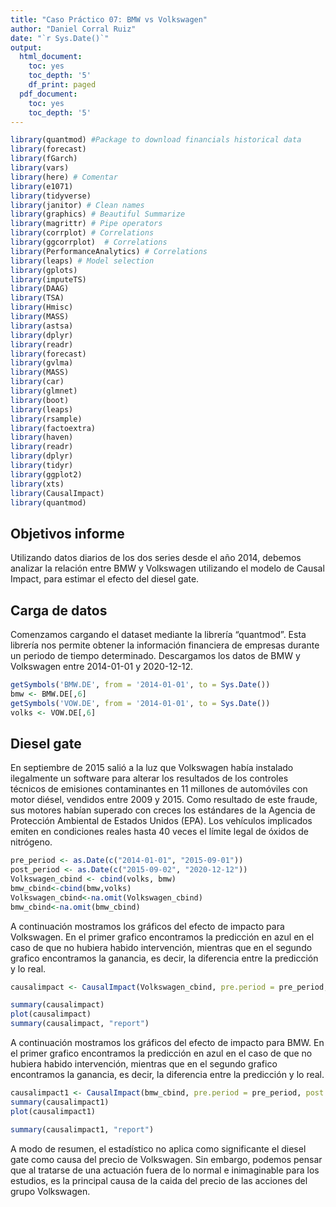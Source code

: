 ```yaml
---
title: "Caso Práctico 07: BMW vs Volkswagen"
author: "Daniel Corral Ruiz"
date: "`r Sys.Date()`"
output:
  html_document:
    toc: yes
    toc_depth: '5'
    df_print: paged
  pdf_document:
    toc: yes
    toc_depth: '5'
---
```


```r
library(quantmod) #Package to download financials historical data 
library(forecast)
library(fGarch)
library(vars)
library(here) # Comentar
library(e1071)
library(tidyverse)
library(janitor) # Clean names
library(graphics) # Beautiful Summarize
library(magrittr) # Pipe operators
library(corrplot) # Correlations
library(ggcorrplot)  # Correlations
library(PerformanceAnalytics) # Correlations
library(leaps) # Model selection
library(gplots)
library(imputeTS)
library(DAAG)
library(TSA)
library(Hmisc)
library(MASS)
library(astsa)
library(dplyr)
library(readr)
library(forecast)
library(gvlma)
library(MASS)
library(car)
library(glmnet)
library(boot)
library(leaps)
library(rsample)
library(factoextra)
library(haven)
library(readr)
library(dplyr)
library(tidyr)
library(ggplot2)
library(xts)
library(CausalImpact)
library(quantmod)
```

## Objetivos informe
Utilizando datos diarios de los dos series desde el año 2014, debemos analizar la relación entre BMW y Volkswagen utilizando el modelo de Causal Impact, para estimar el efecto del diesel gate.

## Carga de datos
Comenzamos cargando el dataset mediante la librería "quantmod". Esta librería nos permite obtener la información financiera de empresas durante un periodo de tiempo determinado. Descargamos los datos de BMW y Volkswagen entre 2014-01-01 y 2020-12-12.

```r
getSymbols('BMW.DE', from = '2014-01-01', to = Sys.Date())
bmw <- BMW.DE[,6]
getSymbols('VOW.DE', from = '2014-01-01', to = Sys.Date())
volks <- VOW.DE[,6]
```

## Diesel gate
En septiembre de 2015 salió a la luz que Volkswagen había instalado ilegalmente un software para alterar los resultados de los controles técnicos de emisiones contaminantes en 11 millones de automóviles con motor diésel, vendidos entre 2009 y 2015. Como resultado de este fraude, sus motores habían superado con creces los estándares de la Agencia de Protección Ambiental de Estados Unidos (EPA). Los vehículos implicados emiten en condiciones reales hasta 40 veces el límite legal de óxidos de nitrógeno.

```r
pre_period <- as.Date(c("2014-01-01", "2015-09-01"))
post_period <- as.Date(c("2015-09-02", "2020-12-12"))
Volkswagen_cbind <- cbind(volks, bmw)
bmw_cbind<-cbind(bmw,volks)
Volkswagen_cbind<-na.omit(Volkswagen_cbind)
bmw_cbind<-na.omit(bmw_cbind)
```

A continuación mostramos los gráficos del efecto de impacto para Volkswagen. En el primer grafico encontramos la predicción en azul en el caso de que no hubiera habido intervención, mientras que en el segundo grafico encontramos la ganancia, es decir, la diferencia entre la predicción y lo real. 
```r
causalimpact <- CausalImpact(Volkswagen_cbind, pre.period = pre_period, post.period = post_period)

```

```r
summary(causalimpact)
plot(causalimpact)
summary(causalimpact, "report")
```

A continuación mostramos los gráficos del efecto de impacto para BMW. En el primer grafico encontramos la predicción en azul en el caso de que no hubiera habido intervención, mientras que en el segundo grafico encontramos la ganancia, es decir, la diferencia entre la predicción y lo real. 

```r
causalimpact1 <- CausalImpact(bmw_cbind, pre.period = pre_period, post.period = post_period)
summary(causalimpact1)
plot(causalimpact1)
```


```r
summary(causalimpact1, "report")
```

A modo de resumen, el estadístico no aplica como significante el diesel gate como causa del precio de Volkswagen. Sin embargo, podemos pensar que al tratarse de una actuación fuera de lo normal e inimaginable para los estudios, es la principal causa de la caida del precio de las acciones del grupo Volkswagen.